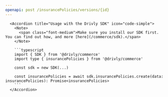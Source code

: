 ```yaml
---
openapi: post /insurancePolicies/versions/{id}
---
```


      <Accordion title="Usage with the Drivly SDK" icon="code-simple">
        <Note>
          <span class="font-medium">Make sure you install our SDK first. You can find out how, and more [here](/commerce/sdk).</span>
        </Note>

        ```typescript
        import { SDK } from '@drivly/commerce'
        import type { insurancePolicies } from '@drivly/commerce'

        const sdk = new SDK(...)

        const insurancePolicies = await sdk.insurancePolicies.create(data: insurancePolicies): Promise<insurancePolicies>
        ```
      </Accordion>
